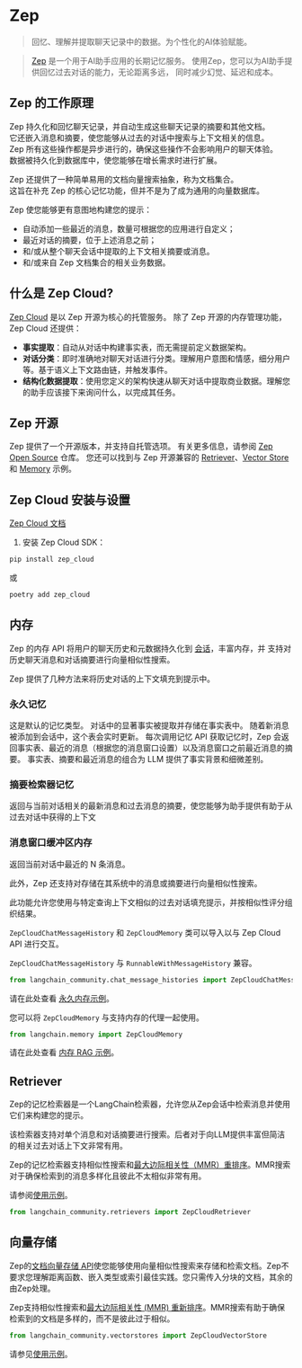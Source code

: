 # Zep
> 回忆、理解并提取聊天记录中的数据。为个性化的AI体验赋能。

>[Zep](https://www.getzep.com) 是一个用于AI助手应用的长期记忆服务。
> 使用Zep，您可以为AI助手提供回忆过去对话的能力，无论距离多远，
> 同时减少幻觉、延迟和成本。

## Zep 的工作原理

Zep 持久化和回忆聊天记录，并自动生成这些聊天记录的摘要和其他文档。  
它还嵌入消息和摘要，使您能够从过去的对话中搜索与上下文相关的信息。  
Zep 所有这些操作都是异步进行的，确保这些操作不会影响用户的聊天体验。  
数据被持久化到数据库中，使您能够在增长需求时进行扩展。

Zep 还提供了一种简单易用的文档向量搜索抽象，称为文档集合。  
这旨在补充 Zep 的核心记忆功能，但并不是为了成为通用的向量数据库。

Zep 使您能够更有意图地构建您的提示：  
- 自动添加一些最近的消息，数量可根据您的应用进行自定义；  
- 最近对话的摘要，位于上述消息之前；  
- 和/或从整个聊天会话中提取的上下文相关摘要或消息。  
- 和/或来自 Zep 文档集合的相关业务数据。

## 什么是 Zep Cloud?
[Zep Cloud](https://www.getzep.com) 是以 Zep 开源为核心的托管服务。
除了 Zep 开源的内存管理功能，Zep Cloud 还提供：
- **事实提取**：自动从对话中构建事实表，而无需提前定义数据架构。
- **对话分类**：即时准确地对聊天对话进行分类。理解用户意图和情感，细分用户等。基于语义上下文路由链，并触发事件。
- **结构化数据提取**：使用您定义的架构快速从聊天对话中提取商业数据。理解您的助手应该接下来询问什么，以完成其任务。

## Zep 开源
Zep 提供了一个开源版本，并支持自托管选项。
有关更多信息，请参阅 [Zep Open Source](https://github.com/getzep/zep) 仓库。
您还可以找到与 Zep 开源兼容的 [Retriever](/docs/integrations/retrievers/zep_memorystore)、[Vector Store](/docs/integrations/vectorstores/zep) 和 [Memory](/docs/integrations/memory/zep_memory) 示例。

## Zep Cloud 安装与设置

[Zep Cloud 文档](https://help.getzep.com)

1. 安装 Zep Cloud SDK：

```bash
pip install zep_cloud
```
或
```bash
poetry add zep_cloud
```

## 内存

Zep 的内存 API 将用户的聊天历史和元数据持久化到 [会话](https://help.getzep.com/chat-history-memory/sessions)，丰富内存，并
支持对历史聊天消息和对话摘要进行向量相似性搜索。

Zep 提供了几种方法来将历史对话的上下文填充到提示中。

### 永久记忆
这是默认的记忆类型。
对话中的显著事实被提取并存储在事实表中。
随着新消息被添加到会话中，这个表会实时更新。
每次调用记忆 API 获取记忆时，Zep 会返回事实表、最近的消息（根据您的消息窗口设置）以及消息窗口之前最近消息的摘要。
事实表、摘要和最近消息的组合为 LLM 提供了事实背景和细微差别。

### 摘要检索器记忆
返回与当前对话相关的最新消息和过去消息的摘要，使您能够为助手提供有助于从过去对话中获得的上下文

### 消息窗口缓冲区内存
返回当前对话中最近的 N 条消息。

此外，Zep 还支持对存储在其系统中的消息或摘要进行向量相似性搜索。

此功能允许您使用与特定查询上下文相似的过去对话填充提示，并按相似性评分组织结果。

`ZepCloudChatMessageHistory` 和 `ZepCloudMemory` 类可以导入以与 Zep Cloud API 进行交互。

`ZepCloudChatMessageHistory` 与 `RunnableWithMessageHistory` 兼容。
```python
from langchain_community.chat_message_histories import ZepCloudChatMessageHistory
```

请在此处查看 [永久内存示例](/docs/integrations/memory/zep_cloud_chat_message_history)。

您可以将 `ZepCloudMemory` 与支持内存的代理一起使用。
```python
from langchain.memory import ZepCloudMemory
```

请在此处查看 [内存 RAG 示例](/docs/integrations/memory/zep_memory_cloud)。

## Retriever

Zep的记忆检索器是一个LangChain检索器，允许您从Zep会话中检索消息并使用它们来构建您的提示。

该检索器支持对单个消息和对话摘要进行搜索。后者对于向LLM提供丰富但简洁的相关过去对话上下文非常有用。

Zep的记忆检索器支持相似性搜索和[最大边际相关性（MMR）重排序](https://help.getzep.com/working-with-search#how-zeps-mmr-re-ranking-works)。MMR搜索对于确保检索到的消息多样化且彼此不太相似非常有用。

请参阅[使用示例](/docs/integrations/retrievers/zep_cloud_memorystore)。

```python
from langchain_community.retrievers import ZepCloudRetriever
```

## 向量存储

Zep的[文档向量存储 API](https://help.getzep.com/document-collections)使您能够使用向量相似性搜索来存储和检索文档。Zep不要求您理解距离函数、嵌入类型或索引最佳实践。您只需传入分块的文档，其余的由Zep处理。

Zep支持相似性搜索和[最大边际相关性 (MMR) 重新排序](https://help.getzep.com/working-with-search#how-zeps-mmr-re-ranking-works)。MMR搜索有助于确保检索到的文档是多样的，而不是彼此过于相似。

```python
from langchain_community.vectorstores import ZepCloudVectorStore
```

请参见[使用示例](/docs/integrations/vectorstores/zep_cloud)。